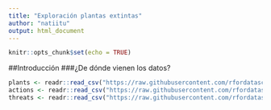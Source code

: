 ```yaml
---
title: "Exploración plantas extintas"
author: "natiitu"
output: html_document
---
```


```r
knitr::opts_chunk$set(echo = TRUE)
```
##Introducción
###¿De dónde vienen los datos?

```r
plants <- readr::read_csv("https://raw.githubusercontent.com/rfordatascience/tidytuesday/master/data/2020/2020-08-18/plants.csv")
actions <- readr::read_csv("https://raw.githubusercontent.com/rfordatascience/tidytuesday/master/data/2020/2020-08-18/actions.csv")
threats <- readr::read_csv("https://raw.githubusercontent.com/rfordatascience/tidytuesday/master/data/2020/2020-08-18/threats.csv")

```


